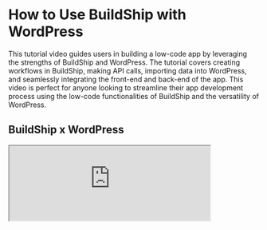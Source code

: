 # How to Use BuildShip with WordPress

This tutorial video guides users in building a low-code app by leveraging the strengths of BuildShip and WordPress. The
tutorial covers creating workflows in BuildShip, making API calls, importing data into WordPress, and seamlessly
integrating the front-end and back-end of the app. This video is perfect for anyone looking to streamline their app
development process using the low-code functionalities of BuildShip and the versatility of WordPress.

## BuildShip x WordPress

<iframe
  className='aspect-video w-full'
  src='https://www.youtube.com/embed/TE0MzEogG0o?si=GKA8XU4HAlEN5NTI'
  allow='accelerometer; autoplay; clipboard-write; encrypted-media; gyroscope; picture-in-picture;
    allowfullscreen'
  width='80%'
/>
